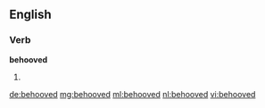 ==English==

===Verb===
'''behooved'''

# {{past of|behoove}}

[[de:behooved]]
[[mg:behooved]]
[[ml:behooved]]
[[nl:behooved]]
[[vi:behooved]]